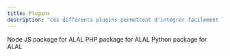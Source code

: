 ```yaml
---
title: Plugins
description: "Ces différents plugins permettent d'intégrer facilement les APIs de ALAL"
---
```


<CardGroup cols={2}>
  <Card
    title="ala-node"
    icon="js"
    iconType="duotone"
    color="#9563FF"
    href="https://github.com/ALAL-Community/alal-node"
  >
    Node JS package for ALAL
  </Card>
  <Card
    title="ala-php"
    icon="php"
    iconType="duotone"
    color="#9563FF"
    href="https://github.com/ALAL-Community/alal-php"
  >
    PHP package for ALAL
  </Card>
  <Card
    title="ala-php (coming soon)"
    icon="python"
    iconType="duotone"
    color="#9563FF"
  >
    Python package for ALAL
  </Card>
</CardGroup>
